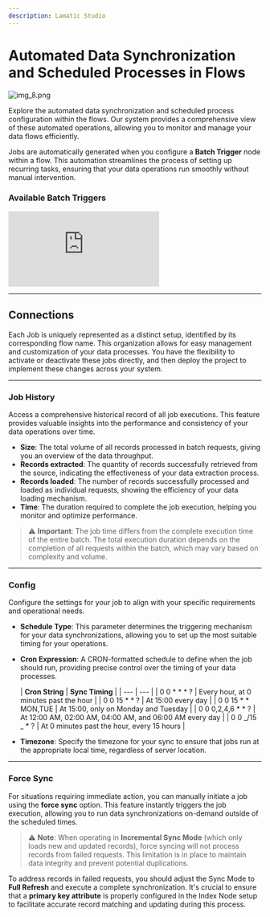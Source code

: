 ```yaml
---
description: Lamatic Studio
---
```


# **Automated Data Synchronization and Scheduled Processes in Flows**

![img_8.png](./img_8.png)

Explore the automated data synchronization and scheduled process configuration within the flows. Our system provides a comprehensive view of these automated operations, allowing you to monitor and manage your data flows efficiently.

Jobs are automatically generated when you configure a **Batch Trigger** node within a flow. This automation streamlines the process of setting up recurring tasks, ensuring that your data operations run smoothly without manual intervention.

### Available Batch Triggers
<div className="relative w-full h-[700px] overflow-hidden">
    <iframe
        className="absolute top-0 left-0 w-full h-full overflow-x-hidden"
        src="https://hub.lamatic.ai/embeds/available-integrations"
        frameBorder="0"
        allowFullScreen
    ></iframe>
</div>

---

## **Connections**

Each Job is uniquely represented as a distinct setup, identified by its corresponding flow name. This organization allows for easy management and customization of your data processes. You have the flexibility to activate or deactivate these jobs directly, and then deploy the project to implement these changes across your system.

---

### **Job History**

Access a comprehensive historical record of all job executions. This feature provides valuable insights into the performance and consistency of your data operations over time.

- **Size**: The total volume of all records processed in batch requests, giving you an overview of the data throughput.
- **Records extracted**: The quantity of records successfully retrieved from the source, indicating the effectiveness of your data extraction process.
- **Records loaded**: The number of records successfully processed and loaded as individual requests, showing the efficiency of your data loading mechanism.
- **Time**: The duration required to complete the job execution, helping you monitor and optimize performance.

> ⚠️ **Important**: The job time differs from the complete execution time of the entire batch. The total execution duration depends on the completion of all requests within the batch, which may vary based on complexity and volume.

---

### **Config**

Configure the settings for your job to align with your specific requirements and operational needs.

- **Schedule Type**: This parameter determines the triggering mechanism for your data synchronizations, allowing you to set up the most suitable timing for your operations.
- **Cron Expression**: A CRON-formatted schedule to define when the job should run, providing precise control over the timing of your data processes.

    | **Cron String** | **Sync Timing** |
        | --- | --- |
    | 0 0 * * * ? | Every hour, at 0 minutes past the hour |
    | 0 0 15 * * ? | At 15:00 every day |
    | 0 0 15 * * MON,TUE | At 15:00, only on Monday and Tuesday |
    | 0 0 0,2,4,6 * * ? | At 12:00 AM, 02:00 AM, 04:00 AM, and 06:00 AM every day |
    | 0 0 _/15 _ * ? | At 0 minutes past the hour, every 15 hours |

- **Timezone**: Specify the timezone for your sync to ensure that jobs run at the appropriate local time, regardless of server location.

---

### **Force Sync**

For situations requiring immediate action, you can manually initiate a job using the **force sync** option. This feature instantly triggers the job execution, allowing you to run data synchronizations on-demand outside of the scheduled times.

> ⚠️ **Note**: When operating in **Incremental Sync Mode** (which only loads new and updated records), force syncing will not process records from failed requests. This limitation is in place to maintain data integrity and prevent potential duplications.

To address records in failed requests, you should adjust the Sync Mode to **Full Refresh** and execute a complete synchronization. It's crucial to ensure that a **primary key attribute** is properly configured in the Index Node setup to facilitate accurate record matching and updating during this process.